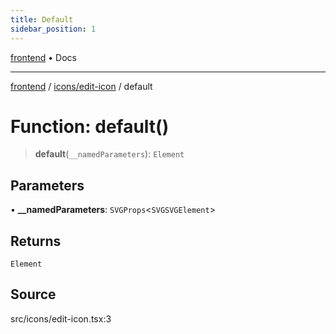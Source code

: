 ```yaml
---
title: Default
sidebar_position: 1
---
```


[frontend](../../..) • Docs

***

[frontend](../../..) / [icons/edit-icon](..) / default

# Function: default()

> **default**(`__namedParameters`): `Element`

## Parameters

• **\_\_namedParameters**: `SVGProps`\<`SVGSVGElement`\>

## Returns

`Element`

## Source

src/icons/edit-icon.tsx:3
